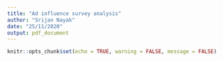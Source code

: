 ```yaml
---
title: "Ad influence survey analysis"
author: "Srijan Nayak"
date: "25/11/2020"
output: pdf_document
---
```


```r
knitr::opts_chunk$set(echo = TRUE, warning = FALSE, message = FALSE)
```
